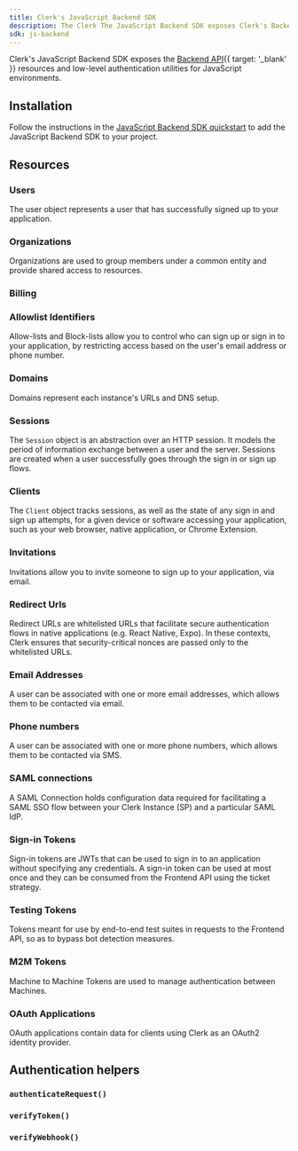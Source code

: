 ```yaml
---
title: Clerk's JavaScript Backend SDK
description: The Clerk The JavaScript Backend SDK exposes Clerk's Backend API resources and low-level authentication utilities for JavaScript environments.
sdk: js-backend
---
```


Clerk's JavaScript Backend SDK exposes the [Backend API](/docs/reference/backend-api){{ target: '_blank' }} resources and low-level authentication utilities for JavaScript environments.

## Installation

Follow the instructions in the [JavaScript Backend SDK quickstart](/docs/getting-started/quickstart) to add the JavaScript Backend SDK to your project.

## Resources

### Users

The user object represents a user that has successfully signed up to your application.

### Organizations

Organizations are used to group members under a common entity and provide shared access to resources.

### Billing

### Allowlist Identifiers

Allow-lists and Block-lists allow you to control who can sign up or sign in to your application, by restricting access based on the user's email address or phone number.

### Domains

Domains represent each instance's URLs and DNS setup.

### Sessions

The `Session` object is an abstraction over an HTTP session. It models the period of information exchange between a user and the server. Sessions are created when a user successfully goes through the sign in or sign up flows.

### Clients

The `Client` object tracks sessions, as well as the state of any sign in and sign up attempts, for a given device or software accessing your application, such as your web browser, native application, or Chrome Extension.

### Invitations

Invitations allow you to invite someone to sign up to your application, via email.

### Redirect Urls

Redirect URLs are whitelisted URLs that facilitate secure authentication flows in native applications (e.g. React Native, Expo). In these contexts, Clerk ensures that security-critical nonces are passed only to the whitelisted URLs.

### Email Addresses

A user can be associated with one or more email addresses, which allows them to be contacted via email.

### Phone numbers

A user can be associated with one or more phone numbers, which allows them to be contacted via SMS.

### SAML connections

A SAML Connection holds configuration data required for facilitating a SAML SSO flow between your Clerk Instance (SP) and a particular SAML IdP.

### Sign-in Tokens

Sign-in tokens are JWTs that can be used to sign in to an application without specifying any credentials. A sign-in token can be used at most once and they can be consumed from the Frontend API using the ticket strategy.

### Testing Tokens

Tokens meant for use by end-to-end test suites in requests to the Frontend API, so as to bypass bot detection measures.

### M2M Tokens

Machine to Machine Tokens are used to manage authentication between Machines.

### OAuth Applications

OAuth applications contain data for clients using Clerk as an OAuth2 identity provider.

## Authentication helpers

### `authenticateRequest()`

### `verifyToken()`

### `verifyWebhook()`
